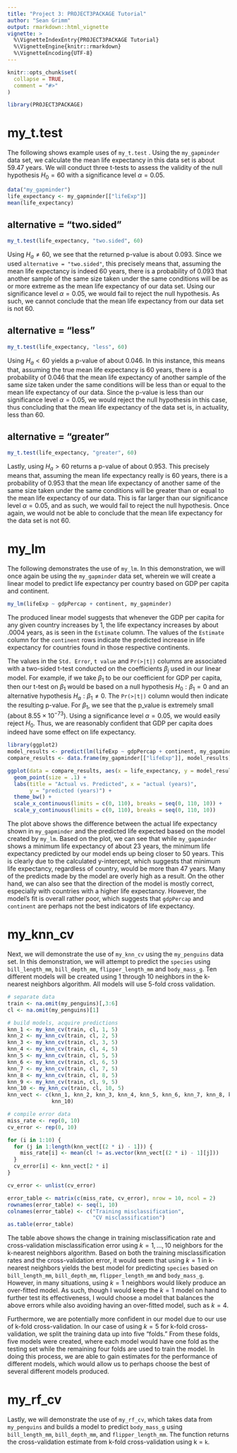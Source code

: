```yaml
---
title: "Project 3: PROJECT3PACKAGE Tutorial"
author: "Sean Grimm"
output: rmarkdown::html_vignette
vignette: >
  %\VignetteIndexEntry{PROJECT3PACKAGE Tutorial}
  %\VignetteEngine{knitr::rmarkdown}
  %\VignetteEncoding{UTF-8}
---
```


```r
knitr::opts_chunk$set(
  collapse = TRUE,
  comment = "#>"
)
```

```r
library(PROJECT3PACKAGE)
```

# my_t.test

The following shows example uses of `my_t.test` . Using the `my_gapminder` data set, we calculate the mean life expectancy in this data set is about 59.47 years. We will conduct three t-tests to assess the validity of the null hypothesis $H_{0} = 60$ with a significance level $\alpha = 0.05$.

```r
data("my_gapminder")
life_expectancy <- my_gapminder[["lifeExp"]]
mean(life_expectancy)
```

## alternative = "two.sided"
```r
my_t.test(life_expectancy, "two.sided", 60)
```

Using $H_{a} \neq 60$, we see that the returned p-value is about 0.093. Since we used `alternative = "two.sided"`, this precisely means that, assuming the mean life expectancy is indeed 60 years, there is a probability of 0.093 that another sample of the same size taken under the same conditions will be as or more extreme as the mean life expectancy of our data set. Using our significance level $\alpha = 0.05$, we would fail to reject the null hypothesis. As such, we cannot conclude that the mean life expectancy from our data set is not 60.

## alternative = "less"
```r
my_t.test(life_expectancy, "less", 60)
```

Using $H_{a} < 60$ yields a p-value of about 0.046. In this instance, this means that, assuming the true mean life expectancy is 60 years, there is a probability of 0.046 that the mean life expectancy of another sample of the same size taken under the same conditions will be less than or equal to the mean life expectancy of our data. Since the p-value is less than our significance level $\alpha = 0.05$, we would reject the null hypothesis in this case, thus concluding that the mean life expectancy of the data set is, in actuality, less than 60.

## alternative = "greater"
```r
my_t.test(life_expectancy, "greater", 60)
```

Lastly, using $H_{a} > 60$ returns a p-value of about 0.953. This precisely means that, assuming the mean life expectancy really is 60 years, there is a probability of 0.953 that the mean life expectancy of another same of the same size taken under the same conditions will be greater than or equal to the mean life expectancy of our data. This is far larger than our significance level $\alpha = 0.05$, and as such, we would fail to reject the null hypothesis. Once again, we would not be able to conclude that the mean life expectancy for the data set is not 60.

# my_lm

The following demonstrates the use of `my_lm`. In this demonstration, we will once again be using the `my_gapminder` data set, wherein we will create a linear model to predict life expectancy per country based on GDP per capita and continent.

```r
my_lm(lifeExp ~ gdpPercap + continent, my_gapminder)
```

The produced linear model suggests that whenever the GDP per capita for any given country increases by 1, the life expectancy increases by about .0004 years, as is seen in the `Estimate` column. The values of the `Estimate` column for the `continent` rows indicate the predicted increase in life expectancy for countries found in those respective continents.

The values in the `Std. Error`, `t value` and `Pr(>|t|)` columns are associated with a two-sided t-test conducted on the coefficients $\beta_{j}$ used in our linear model. For example, if we take $\beta_{1}$ to be our coefficient for GDP per capita, then our t-test on $\beta_{1}$ would be based on a null hypothesis $H_{0}: \beta_{1} = 0$ and an alternative hypothesis $H_{a}: \beta_{1} \neq 0$. The `Pr(>|t|)` column would then indicate the resulting p-value. For $\beta_{1}$, we see that the p_value is extremely small (about $8.55 \times 10^{-73}$). Using a significance level $\alpha = 0.05$, we would easily reject $H_{0}$. Thus, we are reasonably confident that GDP per capita does indeed have some effect on life expectancy.

```r
library(ggplot2)
model_results <- predict(lm(lifeExp ~ gdpPercap + continent, my_gapminder))
compare_results <- data.frame(my_gapminder[["lifeExp"]], model_results)

ggplot(data = compare_results, aes(x = life_expectancy, y = model_results)) +
  geom_point(size = .1) +
  labs(title = "Actual vs. Predicted", x = "actual (years)",
       y = "predicted (years)") +
  theme_bw() +
  scale_x_continuous(limits = c(0, 110), breaks = seq(0, 110, 10)) +
  scale_y_continuous(limits = c(0, 110), breaks = seq(0, 110, 10))
```

The plot above shows the difference between the actual life expectancy shown in `my_gapminder` and the predicted life expected based on the model created by `my_lm`. Based on the plot, we can see that while `my_gapminder` shows a minimum life expectancy of about 23 years, the minimum life expectancy predicted by our model ends up being closer to 50 years. This is clearly due to the calculated y-intercept, which suggests that minimum life expectancy, regardless of country, would be more than 47 years. Many of the predicts made by the model are overly high as a result. On the other hand, we can also see that the direction of the model is mostly correct, especially with countries with a higher life expectancy. However, the model's fit is overall rather poor, which suggests that `gdpPercap` and `continent` are perhaps not the best indicators of life expectancy.

# my_knn_cv

Next, we will demonstrate the use of `my_knn_cv` using the `my_penguins` data set. In this demonstration, we will attempt to predict the `species` using `bill_length_mm`, `bill_depth_mm`, `flipper_length_mm` and `body_mass_g`. Ten different models will be created using 1 through 10 neighbors in the k-nearest neighbors algorithm. All models will use 5-fold cross validation.

```r
# separate data
train <- na.omit(my_penguins)[,3:6]
cl <- na.omit(my_penguins)[1]

# build models, acquire predictions
knn_1 <- my_knn_cv(train, cl, 1, 5)
knn_2 <- my_knn_cv(train, cl, 2, 5)
knn_3 <- my_knn_cv(train, cl, 3, 5)
knn_4 <- my_knn_cv(train, cl, 4, 5)
knn_5 <- my_knn_cv(train, cl, 5, 5)
knn_6 <- my_knn_cv(train, cl, 6, 5)
knn_7 <- my_knn_cv(train, cl, 7, 5)
knn_8 <- my_knn_cv(train, cl, 8, 5)
knn_9 <- my_knn_cv(train, cl, 9, 5)
knn_10 <- my_knn_cv(train, cl, 10, 5)
knn_vect <- c(knn_1, knn_2, knn_3, knn_4, knn_5, knn_6, knn_7, knn_8, knn_9,
              knn_10)

# compile error data
miss_rate <- rep(0, 10)
cv_error <- rep(0, 10)

for (i in 1:10) {
  for (j in 1:length(knn_vect[(2 * i) - 1])) {
    miss_rate[i] <- mean(cl != as.vector(knn_vect[(2 * i) - 1][j]))
  }
  cv_error[i] <- knn_vect[2 * i]
}

cv_error <- unlist(cv_error)

error_table <- matrix(c(miss_rate, cv_error), nrow = 10, ncol = 2)
rownames(error_table) <- seq(1, 10)
colnames(error_table) <- c("Training misclassification",
                           "CV misclassification")
as.table(error_table)
```

The table above shows the change in training misclassification rate and cross-validation misclassification error using $k = 1,...,10$ neighbors for the k-nearest neighbors algorithm. Based on both the training misclassification rates and the cross-validation error, it would seem that using $k = 1$ in k-nearest neighbors yields the best model for predicting `species` based on `bill_length_mm`, `bill_depth_mm`, `flipper_length_mm` and `body_mass_g`. However, in many situations, using $k = 1$ neighbors would likely produce an over-fitted model. As such, though I would keep the $k = 1$ model on hand to further test its effectiveness, I would choose a model that balances the above errors while also avoiding having an over-fitted model, such as $k = 4$.

Furthermore, we are potentially more confident in our model due to our use of k-fold cross-validation. In our case of using $k = 5$ for k-fold cross-validation, we split the training data up into five "folds." From these folds, five models were created, where each model would have one fold as the testing set while the remaining four folds are used to train the model. In doing this process, we are able to gain estimates for the performance of different models, which would allow us to perhaps choose the best of several different models produced.

# my_rf_cv

Lastly, we will demonstrate the use of `my_rf_cv`, which takes data from `my_penguins` and builds a model to predict `body_mass_g` using `bill_length_mm`, `bill_depth_mm`, and `flipper_length_mm`. The function returns the cross-validation estimate from k-fold cross-validation using k = `k`.

```r

```
